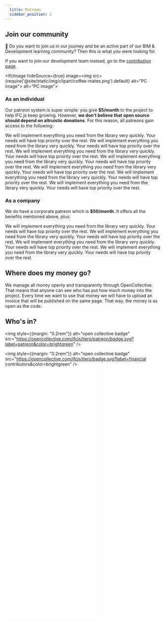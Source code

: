 ```yaml
---
  title: Patreon
  sidebar_position: 2
---
```



## Join our community

🌱 Do you want to join us in our journey and be an active part of our BIM & Development learning community? Then this is what you were looking for.

<IfcCard>
    If you want to join our development team instead, go to the <a href={"https://ifcjs.github.io/info/docs/Contribute"}>contribution page</a>.
</IfcCard>

<IfcImage hideSource={true} image=<img src={require('@site/static/img/clipart/coffee-mates.png').default} alt="PC image"></img>
   alt="PC image"></IfcImage>

### As an individual

Our patreon system is super simple: you give **$5/month** to the project to help IFC.js keep growing. However, **we don't believe that open source should depend on altruistic donations**. For this reason, all patreons gain access to the following:

<IfcCard icon="🏆" title="BIM programming courses for all levels">
We will implement everything you need from the library very quickly. Your needs will have top priority over the rest.
</IfcCard>

<IfcCard icon="🏆" title="Access to the patreon community">
We will implement everything you need from the library very quickly. Your needs will have top priority over the rest.
</IfcCard>

<IfcCard icon="🏆" title="Exclusive live webinars and streams">
We will implement everything you need from the library very quickly. Your needs will have top priority over the rest.
</IfcCard>

<IfcCard icon="🏆" title="Our help with your projects">
We will implement everything you need from the library very quickly. Your needs will have top priority over the rest.
</IfcCard>

<IfcCard icon="🏆" title="Prime access to hackathons">
We will implement everything you need from the library very quickly. Your needs will have top priority over the rest.
</IfcCard>

<IfcCard icon="🏆" title="Visibility from our networks">
We will implement everything you need from the library very quickly. Your needs will have top priority over the rest.
</IfcCard>

<IfcCard icon="🏆" title="Merch and perks">
We will implement everything you need from the library very quickly. Your needs will have top priority over the rest.
</IfcCard>

### As a company

We do have a corporate patreon which is **$50/month**. It offers all the benefits mentioned above, plus:

<IfcCard icon="🏆" title="etc">
We will implement everything you need from the library very quickly. Your needs will have top priority over the rest.
</IfcCard>

<IfcCard icon="🏆" title="etc">
We will implement everything you need from the library very quickly. Your needs will have top priority over the rest.
</IfcCard>

<IfcCard icon="🏆" title="etc">
We will implement everything you need from the library very quickly. Your needs will have top priority over the rest.
</IfcCard>

<IfcCard icon="🏆" title="etc">
We will implement everything you need from the library very quickly. Your needs will have top priority over the rest.
</IfcCard>

## Where does my money go?

We manage all money openly and transparently through OpenCollective. That means that anyone can see who has put how much money into the project. Every time we want to use that money we will have to upload an invoice that will be published on the same page. That way, the money is as open as the code.

## Who's in?

<img style={{margin: "0.2rem"}} alt="open collective badge" src="https://opencollective.com/ifcjs/tiers/patreon/badge.svg?label=patreon&color=brightgreen" />

<img  style={{margin: "0.2rem"}} alt="open collective badge" src="https://opencollective.com/ifcjs/tiers/badge.svg?label=financial contributors&color=brightgreen" />

<iframe
    className={"openCollectiveBanner"}
    height="800px"
    style={{overflow: "hidden", width: "100%"}}
    key={Math.random()}
    src={"https://opencollective.com/ifcjs/banner.html"}
    frameBorder="0"
/>



